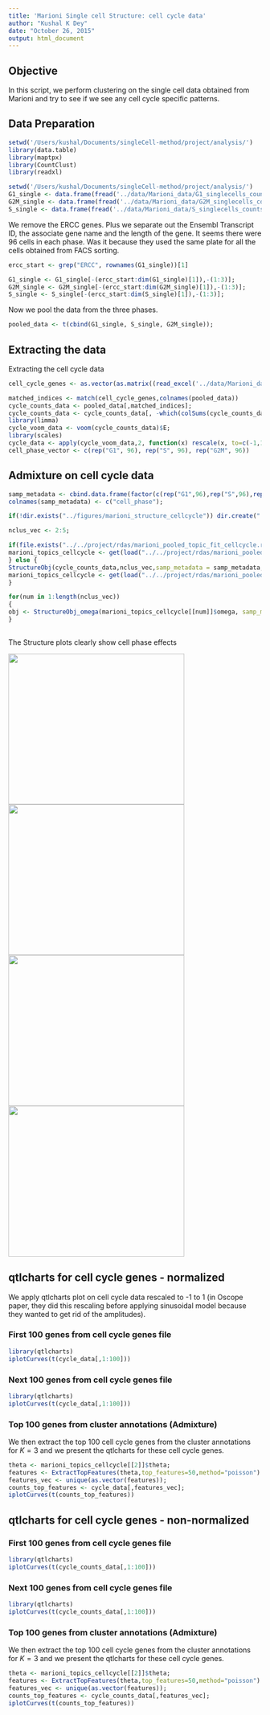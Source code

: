 ```yaml
---
title: 'Marioni Single cell Structure: cell cycle data'
author: "Kushal K Dey"
date: "October 26, 2015"
output: html_document
---
```


## Objective

In this script, we perform clustering on the single cell data obtained from Marioni and try to see if we see any cell cycle specific patterns.

## Data Preparation

```r
setwd('/Users/kushal/Documents/singleCell-method/project/analysis/')
library(data.table)
library(maptpx)
library(CountClust)
library(readxl)
```

```r
setwd('/Users/kushal/Documents/singleCell-method/project/analysis/')
G1_single <- data.frame(fread('../data/Marioni_data/G1_singlecells_counts.txt'), row.names=1);
G2M_single <- data.frame(fread('../data/Marioni_data/G2M_singlecells_counts.txt'), row.names=1);
S_single <- data.frame(fread('../data/Marioni_data/S_singlecells_counts.txt'), row.names=1);

```

We remove the ERCC genes. Plus we separate out the Ensembl Transcript ID, the associate gene name and the length of the gene.  It seems there were 96 cells in each phase. Was it because they used the same plate for all the cells obtained from FACS sorting. 

```r

ercc_start <- grep("ERCC", rownames(G1_single))[1]

G1_single <- G1_single[-(ercc_start:dim(G1_single)[1]),-(1:3)];
G2M_single <- G2M_single[-(ercc_start:dim(G2M_single)[1]),-(1:3)];
S_single <- S_single[-(ercc_start:dim(S_single)[1]),-(1:3)];
```

Now we pool the data from the three phases.

```r

pooled_data <- t(cbind(G1_single, S_single, G2M_single));
```

## Extracting the data

Extracting the cell cycle data

```r
cell_cycle_genes <- as.vector(as.matrix((read_excel('../data/Marioni_data/cellcycle_genes_mouse.xlsx'))))

matched_indices <- match(cell_cycle_genes,colnames(pooled_data))
cycle_counts_data <- pooled_data[,matched_indices];
cycle_counts_data <- cycle_counts_data[, -which(colSums(cycle_counts_data)==0)]
library(limma)
cycle_voom_data <- voom(cycle_counts_data)$E;
library(scales)
cycle_data <- apply(cycle_voom_data,2, function(x) rescale(x, to=c(-1,1)));
cell_phase_vector <- c(rep("G1", 96), rep("S", 96), rep("G2M", 96))

```

## Admixture on cell cycle data

```r
samp_metadata <- cbind.data.frame(factor(c(rep("G1",96),rep("S",96),rep("G2M",96)),levels=c("G1","S","G2M"),ordered=TRUE));
colnames(samp_metadata) <- c("cell_phase");

if(!dir.exists("../figures/marioni_structure_cellcycle")) dir.create("../figures/marioni_structure_cellcycle")

nclus_vec <- 2:5;

if(file.exists("../../project/rdas/marioni_pooled_topic_fit_cellcycle.rda")) {
marioni_topics_cellcycle <- get(load("../../project/rdas/marioni_pooled_topic_fit_cellcycle.rda"));
} else {
StructureObj(cycle_counts_data,nclus_vec,samp_metadata = samp_metadata, tol=0.005, batch_lab = NULL, path_rda="../../project/rdas/marioni_pooled_topic_fit_cellcycle.rda",partition=c('TRUE'),path_struct = "../figures/marioni_structure_cellcycle");
marioni_topics_cellcycle <- get(load("../../project/rdas/marioni_pooled_topic_fit_cellcycle.rda"));
}

for(num in 1:length(nclus_vec))
{
obj <- StructureObj_omega(marioni_topics_cellcycle[[num]]$omega, samp_metadata = samp_metadata, batch_lab = NULL,partition = rep("TRUE",dim(samp_metadata)[2]),path_struct="../figures/marioni_structure_cellcycle",control=list(cex.axis=1));
}
  
```

The Structure plots clearly show cell phase effects

<img src='../figures/marioni_structure_cellcycle/clus_2/struct_clus_2_cell_phase.png' style="width:350px;height:300px;">
<img src='../figures/marioni_structure_cellcycle/clus_3/struct_clus_3_cell_phase.png' style="width:350px;height:300px;">
<img src='../figures/marioni_structure_cellcycle/clus_4/struct_clus_4_cell_phase.png' style="width:350px;height:300px;">
<img src='../figures/marioni_structure_cellcycle/clus_5/struct_clus_5_cell_phase.png' style="width:350px;height:300px;">

## qtlcharts for cell cycle genes - normalized

We apply qtlcharts plot on cell cycle data rescaled to -1 to 1 (in Oscope paper, they did this rescaling before applying sinusoidal model because they wanted to get rid of the amplitudes).

### First 100 genes from cell cycle genes file 

```r
library(qtlcharts)
iplotCurves(t(cycle_data[,1:100]))
```

### Next 100 genes from cell cycle genes file 

```r
library(qtlcharts)
iplotCurves(t(cycle_data[,1:100]))
```

### Top 100 genes from cluster annotations (Admixture)

We then extract the top $100$ cell cycle genes from the cluster annotations for $K=3$ and we present the qtlcharts for these cell cycle genes.

```r

theta <- marioni_topics_cellcycle[[2]]$theta;
features <- ExtractTopFeatures(theta,top_features=50,method="poisson")
features_vec <- unique(as.vector(features));
counts_top_features <- cycle_data[,features_vec];
iplotCurves(t(counts_top_features))

```


## qtlcharts for cell cycle genes - non-normalized

### First 100 genes from cell cycle genes file

```r
library(qtlcharts)
iplotCurves(t(cycle_counts_data[,1:100]))
```

### Next 100 genes from cell cycle genes file 

```r
library(qtlcharts)
iplotCurves(t(cycle_counts_data[,1:100]))
```

### Top 100 genes from cluster annotations (Admixture)

We then extract the top $100$ cell cycle genes from the cluster annotations for $K=3$ and we present the qtlcharts for these cell cycle genes.

```r

theta <- marioni_topics_cellcycle[[2]]$theta;
features <- ExtractTopFeatures(theta,top_features=50,method="poisson")
features_vec <- unique(as.vector(features));
counts_top_features <- cycle_counts_data[,features_vec];
iplotCurves(t(counts_top_features))

```

